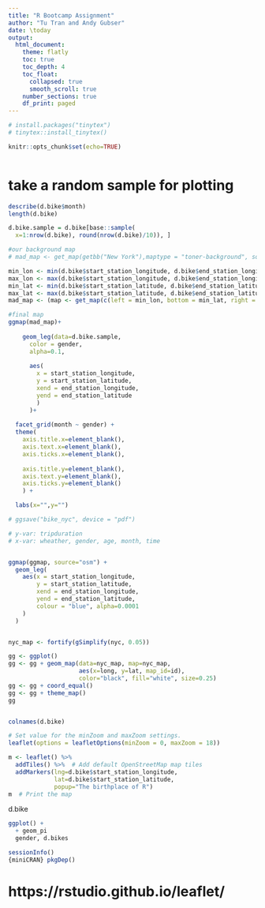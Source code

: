 ```yaml
---
title: "R Bootcamp Assignment"
author: "Tu Tran and Andy Gubser"
date: \today
output: 
  html_document:
    theme: flatly
    toc: true
    toc_depth: 4
    toc_float: 
      collapsed: true
      smooth_scroll: true
    number_sections: true
    df_print: paged
---
```



```r
# install.packages("tinytex")
# tinytex::install_tinytex()

knitr::opts_chunk$set(echo=TRUE)



```


# take a random sample for plotting

```r
describe(d.bike$month)
length(d.bike)

d.bike.sample = d.bike[base::sample(
  x=1:nrow(d.bike), round(nrow(d.bike)/10)), ]

```


```r
#our background map
# mad_map <- get_map(getbb("New York"),maptype = "toner-background", source="stamen")

min_lon <- min(d.bike$start_station_longitude, d.bike$end_station_longitude)
max_lon <- max(d.bike$start_station_longitude, d.bike$end_station_longitude)
min_lat <- min(d.bike$start_station_latitude, d.bike$end_station_latitude)
max_lat <- max(d.bike$start_station_latitude, d.bike$end_station_latitude)
mad_map <- (map <- get_map(c(left = min_lon, bottom = min_lat, right = max_lon, top = max_lat)))

#final map
ggmap(mad_map)+ 
  
    geom_leg(data=d.bike.sample,
      color = gender, 
      alpha=0.1,
      
      aes(
        x = start_station_longitude, 
        y = start_station_latitude, 
        xend = end_station_longitude, 
        yend = end_station_latitude
        )
      )+
  
  facet_grid(month ~ gender) +
  theme(
    axis.title.x=element_blank(),
    axis.text.x=element_blank(),
    axis.ticks.x=element_blank(),
        
    axis.title.y=element_blank(),
    axis.text.y=element_blank(),
    axis.ticks.y=element_blank()
    ) + 

  labs(x="",y="")

# ggsave("bike_nyc", device = "pdf")

# y-var: tripduration
# x-var: wheather, gender, age, month, time



```














```r

ggmap(ggmap, source="osm") + 
  geom_leg(
    aes(x = start_station_longitude, 
        y = start_station_latitude, 
        xend = end_station_longitude, 
        yend = end_station_latitude,
        colour = "blue", alpha=0.0001
    )
  )


nyc_map <- fortify(gSimplify(nyc, 0.05))

gg <- ggplot()
gg <- gg + geom_map(data=nyc_map, map=nyc_map,
                    aes(x=long, y=lat, map_id=id),
                    color="black", fill="white", size=0.25)
gg <- gg + coord_equal() 
gg <- gg + theme_map()
gg



```


```r
colnames(d.bike)


```

















```r
# Set value for the minZoom and maxZoom settings.
leaflet(options = leafletOptions(minZoom = 0, maxZoom = 18))

m <- leaflet() %>%
  addTiles() %>%  # Add default OpenStreetMap map tiles
  addMarkers(lng=d.bike$start_station_longitude, 
             lat=d.bike$start_station_latitude, 
             popup="The birthplace of R")
m  # Print the map

```

d.bike




```r
ggplot() + 
  + geom_pi
  gender, d.bikes
```



```r
sessionInfo()
{miniCRAN} pkgDep()

```


# https://rstudio.github.io/leaflet/
